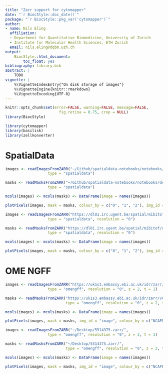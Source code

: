 ```yaml
---
title: "Zarr support for cytomapper"
date: "`r BiocStyle::doc_date()`"
package: "`r BiocStyle::pkg_ver('cytomapper')`"
author:
- name: Nils Eling
  affiliation: 
  - Department for Quantitative Biomedicine, University of Zurich
  - Institute for Molecular Health Sciences, ETH Zurich
  email: nils.eling@dqbm.uzh.ch
output:
    BiocStyle::html_document:
        toc_float: yes
bibliography: library.bib
abstract: |
    TODO
vignette: |
    %\VignetteIndexEntry{"On disk storage of images"}
    %\VignetteEngine{knitr::rmarkdown}
    %\VignetteEncoding{UTF-8}
---
```


```r
knitr::opts_chunk$set(error=FALSE, warning=FALSE, message=FALSE,
                        fig.retina = 0.75, crop = NULL)
library(BiocStyle)
```

```r
library(cytomapper)
library(basilisk)
library(zellkonverter)
```

# SpatialData

```r
images <- readImagesFromZARR("~/Github/spatialdata-notebooks/notebooks/developers_resources/storage_format/multiple_elements.zarr/", 
                   type = "spatialdata")

masks <- readMasksFromZARR("~/Github/spatialdata-notebooks/notebooks/developers_resources/storage_format/multiple_elements.zarr/", 
                   type = "spatialdata")

mcols(images) <- mcols(masks) <- DataFrame(image = names(images))

plotPixels(images, mask = masks, colour_by = c("0", "1", "2"), img_id = "image")

images <- readImagesFromZARR("https://dl01.irc.ugent.be/spatial/mibitof/data.zarr/", 
                   type = "spatialdata", resolution = "0")

masks <- readMasksFromZARR("https://dl01.irc.ugent.be/spatial/mibitof/data.zarr/", 
                   type = "spatialdata", resolution = "0")

mcols(images) <- mcols(masks) <- DataFrame(image = names(images))

plotPixels(images, mask = masks, colour_by = c("0", "1", "2"), img_id = "image")
```

# OME NGFF

```r
images <- readImagesFromZARR("https://uk1s3.embassy.ebi.ac.uk/idr/zarr/v0.4/idr0052A/5514375.zarr", 
                   type = "omengff", resolution = "0", z = 2, t = 1)

masks <- readMasksFromZARR("https://uk1s3.embassy.ebi.ac.uk/idr/zarr/v0.4/idr0052A/5514375.zarr",
                           type = "omengff", resolution = "0", z = 2, t = 1)

mcols(images) <- mcols(masks) <- DataFrame(image = names(images))

plotPixels(images, mask = masks, img_id = "image", colour_by = c("NCAPD2", "DNA", "NEG_Dextran"))

images <- readImagesFromZARR("~/Desktop/5514375.zarr/", 
                   type = "omengff", resolution = "0", z = 3, t = 1)

masks <- readMasksFromZARR("~/Desktop/5514375.zarr/",
                           type = "omengff", resolution = "0", z = 3, t = 1)

mcols(images) <- mcols(masks) <- DataFrame(image = names(images))

plotPixels(images, mask = masks, img_id = "image", colour_by = c("NCAPD2", "DNA", "NEG_Dextran"))
```

